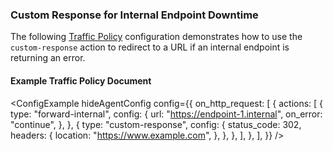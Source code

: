 
### Custom Response for Internal Endpoint Downtime

The following [Traffic Policy](/docs/traffic-policy/)
configuration demonstrates how to use the `custom-response` action to redirect to a URL if an internal endpoint is returning an error.

#### Example Traffic Policy Document

<ConfigExample
  hideAgentConfig
	config={{
		on_http_request: [
			{
				actions: [
					{
						type: "forward-internal",
						config: {
							url: "https://endpoint-1.internal",
							on_error: "continue",
						},
					},
					{
						type: "custom-response",
						config: {
							status_code: 302,
							headers: {
								location: "https://www.example.com",
							},
						},
					},
				],
			},
		],
	}}
/>
